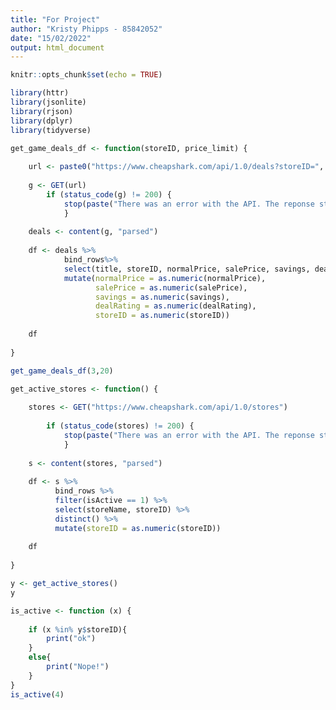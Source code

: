 ```yaml
---
title: "For Project"
author: "Kristy Phipps - 85842052"
date: "15/02/2022"
output: html_document
---
```


```r
knitr::opts_chunk$set(echo = TRUE)
```

```r
library(httr)
library(jsonlite)
library(rjson)
library(dplyr)
library(tidyverse)
```

```r

get_game_deals_df <- function(storeID, price_limit) {
    
    url <- paste0("https://www.cheapshark.com/api/1.0/deals?storeID=", storeID, "&upperPrice=", price_limit)
    
    g <- GET(url)
        if (status_code(g) != 200) {
            stop(paste("There was an error with the API. The reponse status is:", status_code(g)))
            }
            
    deals <- content(g, "parsed")
    
    df <- deals %>% 
            bind_rows%>%
            select(title, storeID, normalPrice, salePrice, savings, dealRating)%>%
            mutate(normalPrice = as.numeric(normalPrice), 
                   salePrice = as.numeric(salePrice), 
                   savings = as.numeric(savings), 
                   dealRating = as.numeric(dealRating), 
                   storeID = as.numeric(storeID))
    
    df
    
}

get_game_deals_df(3,20)

```

```r

get_active_stores <- function() {
    
    stores <- GET("https://www.cheapshark.com/api/1.0/stores")
   
        if (status_code(stores) != 200) {
            stop(paste("There was an error with the API. The reponse status is:", status_code(g)))
            }
     
    s <- content(stores, "parsed")       
    
    df <- s %>% 
          bind_rows %>% 
          filter(isActive == 1) %>%
          select(storeName, storeID) %>%
          distinct() %>%
          mutate(storeID = as.numeric(storeID))
    
    df
    
}

y <- get_active_stores()
y
```

```r
is_active <- function (x) {
    
    if (x %in% y$storeID){
        print("ok")
    }
    else{
        print("Nope!")
    }
}
is_active(4)


```